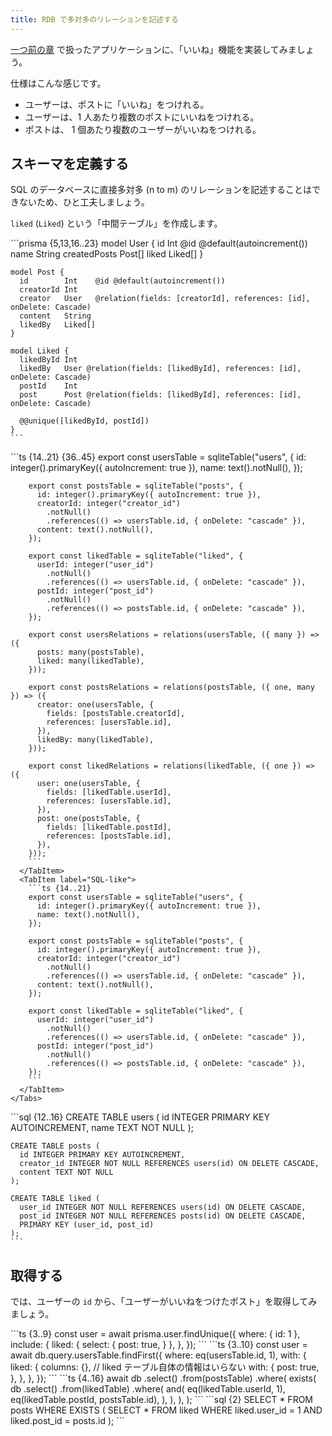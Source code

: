 ```yaml
---
title: RDB で多対多のリレーションを記述する
---
```


[一つ前の章](/core/t-1-rdb-n-to-1) で扱ったアプリケーションに、「いいね」機能を実装してみましょう。

仕様はこんな感じです。

- ユーザーは、ポストに「いいね」をつけれる。
- ユーザーは、1 人あたり複数のポストにいいねをつけれる。
- ポストは、 1 個あたり複数のユーザーがいいねをつけれる。

## スキーマを定義する

SQL のデータベースに直接多対多 (n to m) のリレーションを記述することはできないため、ひと工夫しましょう。

`liked` (`Liked`) という「中間テーブル」を作成します。

<Tabs syncKey="orm">
  <TabItem label="Prisma">
    ```prisma {5,13,16..23}
    model User {
      id    Int    @id @default(autoincrement())
      name  String
      createdPosts Post[]
      liked Liked[]
    }

    model Post {
      id        Int    @id @default(autoincrement())
      creatorId Int
      creator   User   @relation(fields: [creatorId], references: [id], onDelete: Cascade)
      content   String
      likedBy   Liked[]
    }

    model Liked {
      likedById Int
      likedBy   User @relation(fields: [likedById], references: [id], onDelete: Cascade)
      postId    Int
      post      Post @relation(fields: [likedById], references: [id], onDelete: Cascade)

      @@unique([likedById, postId])
    }
    ```
  </TabItem>
  <TabItem label="Drizzle">
    <Tabs syncKey="drizzle-kind">
      <TabItem label="Query API">
        ```ts {14..21} {36..45}
        export const usersTable = sqliteTable("users", {
          id: integer().primaryKey({ autoIncrement: true }),
          name: text().notNull(),
        });

        export const postsTable = sqliteTable("posts", {
          id: integer().primaryKey({ autoIncrement: true }),
          creatorId: integer("creator_id")
            .notNull()
            .references(() => usersTable.id, { onDelete: "cascade" }),
          content: text().notNull(),
        });

        export const likedTable = sqliteTable("liked", {
          userId: integer("user_id")
            .notNull()
            .references(() => usersTable.id, { onDelete: "cascade" }),
          postId: integer("post_id")
            .notNull()
            .references(() => postsTable.id, { onDelete: "cascade" }),
        });

        export const usersRelations = relations(usersTable, ({ many }) => ({
          posts: many(postsTable),
          liked: many(likedTable),
        }));

        export const postsRelations = relations(postsTable, ({ one, many }) => ({
          creator: one(usersTable, {
            fields: [postsTable.creatorId],
            references: [usersTable.id],
          }),
          likedBy: many(likedTable),
        }));

        export const likedRelations = relations(likedTable, ({ one }) => ({
          user: one(usersTable, {
            fields: [likedTable.userId],
            references: [usersTable.id],
          }),
          post: one(postsTable, {
            fields: [likedTable.postId],
            references: [postsTable.id],
          }),
        }));
        ```
      </TabItem>
      <TabItem label="SQL-like">
        ```ts {14..21}
        export const usersTable = sqliteTable("users", {
          id: integer().primaryKey({ autoIncrement: true }),
          name: text().notNull(),
        });

        export const postsTable = sqliteTable("posts", {
          id: integer().primaryKey({ autoIncrement: true }),
          creatorId: integer("creator_id")
            .notNull()
            .references(() => usersTable.id, { onDelete: "cascade" }),
          content: text().notNull(),
        });

        export const likedTable = sqliteTable("liked", {
          userId: integer("user_id")
            .notNull()
            .references(() => usersTable.id, { onDelete: "cascade" }),
          postId: integer("post_id")
            .notNull()
            .references(() => postsTable.id, { onDelete: "cascade" }),
        });
        ```
      </TabItem>
    </Tabs>
  </TabItem>
  <TabItem label="SQL">
    ```sql {12..16}
    CREATE TABLE users (
      id INTEGER PRIMARY KEY AUTOINCREMENT,
      name TEXT NOT NULL
    );

    CREATE TABLE posts (
      id INTEGER PRIMARY KEY AUTOINCREMENT,
      creator_id INTEGER NOT NULL REFERENCES users(id) ON DELETE CASCADE,
      content TEXT NOT NULL
    );

    CREATE TABLE liked (
      user_id INTEGER NOT NULL REFERENCES users(id) ON DELETE CASCADE,
      post_id INTEGER NOT NULL REFERENCES posts(id) ON DELETE CASCADE,
      PRIMARY KEY (user_id, post_id)
    );
    ```
  </TabItem>
</Tabs>

## 取得する

では、ユーザーの `id` から、「ユーザーがいいねをつけたポスト」を取得してみましょう。

<Tabs syncKey="orm">
  <TabItem label="Prisma">
    ```ts {3..9}
    const user = await prisma.user.findUnique({
      where: { id: 1 },
      include: {
        liked: {
          select: {
            post: true,
          }
        },
      },
    });
    ```
  </TabItem>
  <TabItem label="Drizzle">
    <Tabs syncKey="drizzle-kind">
      <TabItem label="Query API">
        ```ts {3..10}
        const user = await db.query.usersTable.findFirst({
          where: eq(usersTable.id, 1),
          with: {
            liked: {
              columns: {}, // liked テーブル自体の情報はいらない
              with: {
                post: true,
              },
            },
          },
        });
        ```
      </TabItem>
      <TabItem label="SQL-like">
        ```ts {4..16}
        await db
          .select()
          .from(postsTable)
          .where(
            exists(
              db
                .select()
                .from(likedTable)
                .where(
                  and(
                    eq(likedTable.userId, 1),
                    eq(likedTable.postId, postsTable.id),
                  ),
                ),
            ),
          );
        ```
      </TabItem>
    </Tabs>
  </TabItem>
  <TabItem label="SQL">
    ```sql {2}
    SELECT * FROM posts WHERE EXISTS (
      SELECT * FROM liked WHERE liked.user_id = 1 AND liked.post_id = posts.id
    );
    ```
  </TabItem>
</Tabs>

